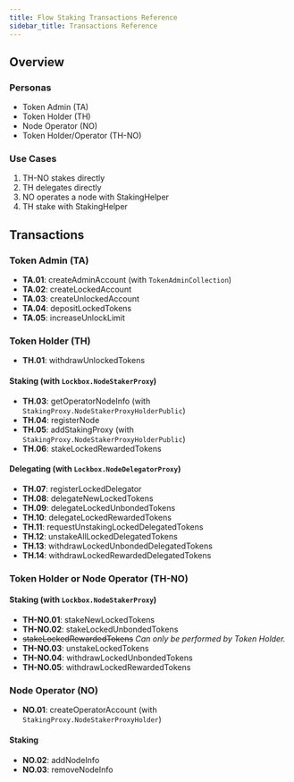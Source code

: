 ```yaml
---
title: Flow Staking Transactions Reference
sidebar_title: Transactions Reference
---
```


## Overview

### Personas

- Token Admin (TA)
- Token Holder (TH)
- Node Operator (NO)
- Token Holder/Operator (TH-NO)

### Use Cases

1. TH-NO stakes directly
1. TH delegates directly
1. NO operates a node with StakingHelper
1. TH stake with StakingHelper

## Transactions

### Token Admin (TA)

- **TA.01**: createAdminAccount (with `TokenAdminCollection`)
- **TA.02**: createLockedAccount
- **TA.03**: createUnlockedAccount
- **TA.04**: depositLockedTokens
- **TA.05**: increaseUnlockLimit

### Token Holder (TH)

- **TH.01**: withdrawUnlockedTokens

#### Staking (with `Lockbox.NodeStakerProxy`)

- **TH.03**: getOperatorNodeInfo (with `StakingProxy.NodeStakerProxyHolderPublic`)
- **TH.04**: registerNode
- **TH.05**: addStakingProxy (with `StakingProxy.NodeStakerProxyHolderPublic`)
- **TH.06**: stakeLockedRewardedTokens

#### Delegating (with `Lockbox.NodeDelegatorProxy`)

- **TH.07**: registerLockedDelegator
- **TH.08**: delegateNewLockedTokens
- **TH.09**: delegateLockedUnbondedTokens
- **TH.10**: delegateLockedRewardedTokens
- **TH.11**: requestUnstakingLockedDelegatedTokens
- **TH.12**: unstakeAllLockedDelegatedTokens
- **TH.13**: withdrawLockedUnbondedDelegatedTokens
- **TH.14**: withdrawLockedRewardedDelegatedTokens

### Token Holder or Node Operator (TH-NO)

#### Staking (with `Lockbox.NodeStakerProxy`)

- **TH-NO.01**: stakeNewLockedTokens
- **TH-NO.02**: stakeLockedUnbondedTokens
- ~~stakeLockedRewardedTokens~~ _Can only be performed by Token Holder._
- **TH-NO.03**: unstakeLockedTokens
- **TH-NO.04**: withdrawLockedUnbondedTokens
- **TH-NO.05**: withdrawLockedRewardedTokens

### Node Operator (NO)

- **NO.01**: createOperatorAccount (with `StakingProxy.NodeStakerProxyHolder`)

#### Staking

- **NO.02**: addNodeInfo
- **NO.03**: removeNodeInfo
